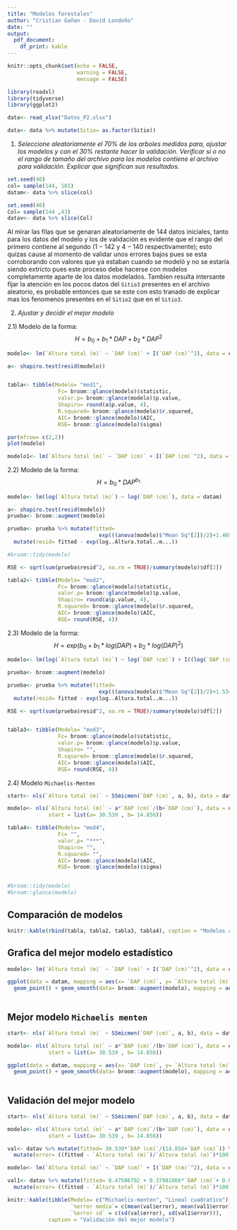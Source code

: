 ```yaml
---
title: "Modelos forestales"
author: "Cristian Gañan - David Londoño"
date: ""
output: 
  pdf_document:
    df_print: kable
---
```


```r
knitr::opts_chunk$set(echo = FALSE,
                      warning = FALSE, 
                      message = FALSE)

library(readxl)
library(tidyverse)
library(ggplot2)
```


```r
data<- read_xlsx("Datos_P2.xlsx")

data<- data %>% mutate(Sitio= as.factor(Sitio))
```

1) *Seleccione aleatoriamente el $70\%$ de los arboles medidos para, ajustar los modelos y con el $30\%$ restante hacer la validación. Verificar si o no el rango de tamaño del archivo para los modelos contiene el archivo para validación. Explicar que significan sus resultados.*

```r
set.seed(40)
col= sample(144, 101)
datam<- data %>% slice(col)
```

```r
set.seed(40)
Col= sample(144 ,43)
datav<- data %>% slice(Col)
```

Al mirar las filas que se genaran aleatoriamente de $144$ datos iniciales, tanto para los datos del modelo y los de validación es evidente que el rango del primero contiene al segundo (${1-142}$ y ${4-140}$ respectivamente); esto quizas cause al momento de validar unos errores bajos pues se esta corroborando con valores que ya estaban cuando se modeló y no se estaría siendo extricto pues este proceso debe hacerse con modelos completamente aparte de los datos modelados. Tambien resulta intersante fijar la atención en los pocos datos del `Sitio3` presentes en el archivo aleatorio, es probable entonces que se este con esto tranado de explicar mas los fenomenos presentes en el `Sitio2` que en el `Sitio3`. 

2) *Ajustar y decidir el mejor modelo* 

  2.1) Modelo de la forma: $$H= b_0 + b_1*DAP+b_2*DAP^2$$
  
```r
modelo<- lm(`Altura total (m)` ~ `DAP (cm)` + I(`DAP (cm)`^2), data = datam)

a<- shapiro.test(resid(modelo))


tabla<- tibble(Modelo= "mod1", 
                Fc= broom::glance(modelo)$statistic, 
                valor.p= broom::glance(modelo)$p.value, 
                Shapiro= round(a$p.value, 4),
                R.squared= broom::glance(modelo)$r.squared,
                AIC= broom::glance(modelo)$AIC,
                RSE= broom::glance(modelo)$sigma)

par(mfrow= c(2,2))
plot(modelo)

modelo1<- lm(`Altura total (m)` ~ `DAP (cm)` + I(`DAP (cm)`^2), data = datam[-c(68, 24, 76), ])
```


  2.2) Modelo de la forma: $$H= b_0*DAP^{b_1}$$
  
```r
modelo<- lm(log(`Altura total (m)`) ~ log(`DAP (cm)`), data = datam)

a<- shapiro.test(resid(modelo))
prueba<- broom::augment(modelo)

prueba<- prueba %>% mutate(fitted= 
                             exp(((anova(modelo)$"Mean Sq"[2])/2)+1.4690203+0.4469912*log..DAP..cm...)) %>% 
  mutate(resid= fitted - exp(log..Altura.total..m...))

#broom::tidy(modelo)

RSE <- sqrt(sum(prueba$resid^2, na.rm = TRUE)/summary(modelo)$df[2])

tabla2<- tibble(Modelo= "mod2", 
                Fc= broom::glance(modelo)$statistic, 
                valor.p= broom::glance(modelo)$p.value, 
                Shapiro= round(a$p.value, 4),
                R.squared= broom::glance(modelo)$r.squared,
                AIC= broom::glance(modelo)$AIC,
                RSE= round(RSE, 4))

```


  2.3) Modelo de la forma: $$H= exp(b_0+b_1*log(DAP)+b_2*log(DAP)^2)$$

```r
modelo<- lm(log(`Altura total (m)`) ~ log(`DAP (cm)`) + I((log(`DAP (cm)`))^2), data = datam)

prueba<- broom::augment(modelo)

prueba<- prueba %>% mutate(fitted= 
                             exp(((anova(modelo)$"Mean Sq"[2])/2)+1.534780445	+0.395973547	*log..DAP..cm... + 0.009502094* log..DAP..cm...^2)) %>% 
  mutate(resid= fitted - exp(log..Altura.total..m...))

RSE <- sqrt(sum(prueba$resid^2, na.rm = TRUE)/summary(modelo)$df[2])


tabla3<- tibble(Modelo= "mod3", 
                Fc= broom::glance(modelo)$statistic, 
                valor.p= broom::glance(modelo)$p.value, 
                Shapiro= "",
                R.squared= broom::glance(modelo)$r.squared,
                AIC= broom::glance(modelo)$AIC,
                RSE= round(RSE, 4))

```


  2.4) Modelo `Michaelis-Menten`
  
```r
start<- nls(`Altura total (m)` ~ SSmicmen(`DAP (cm)`, a, b), data = datam)

modelo<- nls(`Altura total (m)` ~ a*`DAP (cm)`/(b+`DAP (cm)`), data = datam, 
             start = list(a= 30.539 , b= 14.856)) 

tabla4<- tibble(Modelo= "mod4", 
                Fc= "", 
                valor.p= "***", 
                Shapiro= "",
                R.squared= "",
                AIC= broom::glance(modelo)$AIC,
                RSE= broom::glance(modelo)$sigma)


#broom::tidy(modelo)
#broom::glance(modelo)

```

## Comparación de modelos

```r
knitr::kable(rbind(tabla, tabla2, tabla3, tabla4), caption = "Modelos ajustados")
```

## Grafica del mejor modelo estadístico

```r
modelo<- lm(`Altura total (m)` ~ `DAP (cm)` + I(`DAP (cm)`^2), data = datam)

ggplot(data = datam, mapping = aes(x= `DAP (cm)`, y= `Altura total (m)`)) +
  geom_point() + geom_smooth(data= broom::augment(modelo), mapping = aes(x= DAP..cm., 
                                                                         y= .fitted ))
```

## Mejor modelo `Michaelis menten`

```r
start<- nls(`Altura total (m)` ~ SSmicmen(`DAP (cm)`, a, b), data = datam)

modelo<- nls(`Altura total (m)` ~ a*`DAP (cm)`/(b+`DAP (cm)`), data = datam, 
             start = list(a= 30.539 , b= 14.856)) 

ggplot(data = datam, mapping = aes(x= `DAP (cm)`, y= `Altura total (m)`)) +
  geom_point() + geom_smooth(data= broom::augment(modelo), mapping = aes(x= DAP..cm., 
                                                                         y= .fitted ))
```


## Validación del mejor modelo

```r
start<- nls(`Altura total (m)` ~ SSmicmen(`DAP (cm)`, a, b), data = datam)

modelo<- nls(`Altura total (m)` ~ a*`DAP (cm)`/(b+`DAP (cm)`), data = datam, 
             start = list(a= 30.539 , b= 14.856))

val<- datav %>% mutate(fitted= 30.539*`DAP (cm)`/(14.856+`DAP (cm)`)) %>% 
  mutate(error= ((fitted - `Altura total (m)`)/`Altura total (m)`)*100)
```

```r
modelo<- lm(`Altura total (m)` ~ `DAP (cm)` + I(`DAP (cm)`^2), data = datam)

val1<- datav %>% mutate(fitted= 8.47586702 + 0.37981066*`DAP (cm)`+ 0.00079334*`DAP (cm)`^2) %>% 
  mutate(error= ((fitted - `Altura total (m)`)/`Altura total (m)`)*100)

```

```r
knitr::kable(tibble(Modelo= c("Michaelis-menten", "Lineal cuadratico"), 
                    `%error media`= c(mean(val$error), mean(val1$error)), 
                    `%error sd` = c(sd(val$error), sd(val1$error))), 
             caption = "Validación del mejor modelo")
```


